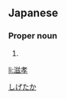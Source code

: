 ==Japanese==
{{ja-kanjitab|滋|孝}}

===Proper noun===
{{ja-pos|proper|しげたか}}

# {{given name|male|lang=ja}}

[[Category:Japanese male given names|しげたか]]

[[li:滋孝]]